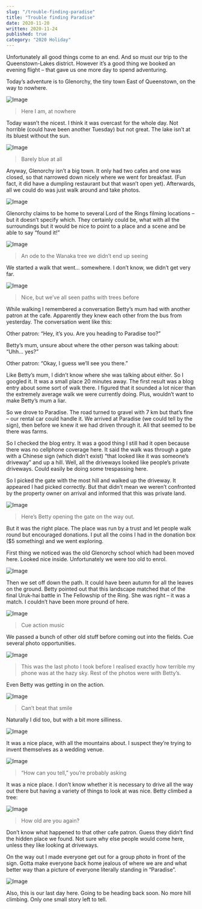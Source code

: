 ```yaml
---
slug: "/trouble-finding-paradise"
title: "Trouble finding Paradise"
date: 2020-11-20
written: 2020-11-24
published: true
category: "2020 Holiday"
---
```


Unfortunately all good things come to an end. And so must our trip to the Queenstown-Lakes district. However it’s a good thing we booked an evening flight – that gave us one more day to spend adventuring.

Today’s adventure is to Glenorchy, the tiny town East of Queenstown, on the way to nowhere.

![Image](img_20201120_110502.jpg)

> Here I am, at nowhere

Today wasn’t the nicest. I think it was overcast for the whole day. Not horrible (could have been another Tuesday) but not great. The lake isn’t at its bluest without the sun.

![Image](img_20201120_110633.jpg)

> Barely blue at all

Anyway, Glenorchy isn’t a big town. It only had two cafes and one was closed, so that narrowed down nicely where we went for breakfast. (Fun fact, it did have a dumpling restaurant but that wasn’t open yet). Afterwards, all we could do was just walk around and take photos.

![Image](img_20201120_110712.jpg)

Glenorchy claims to be home to several Lord of the Rings filming locations – but it doesn’t specify which. They certainly could be, what with all the surroundings but it would be nice to point to a place and a scene and be able to say “found it!”

![Image](img_20201120_111146.jpg)

> An ode to the Wanaka tree we didn’t end up seeing

We started a walk that went… somewhere. I don’t know, we didn’t get very far.

![Image](img_20201120_112132.jpg)

> Nice, but we’ve all seen paths with trees before

While walking I remembered a conversation Betty’s mum had with another patron at the cafe. Apparently they knew each other from the bus from yesterday. The conversation went like this:

Other patron: “Hey, it’s you. Are you heading to Paradise too?”

Betty’s mum, unsure about where the other person was talking about: “Uhh… yes?”

Other patron: “Okay, I guess we’ll see you there.”

Like Betty’s mum, I didn’t know where she was talking about either. So I googled it. It was a small place 20 minutes away. The first result was a blog entry about some sort of walk there. I figured that it sounded a lot nicer than the extremely average walk we were currently doing. Plus, wouldn’t want to make Betty’s mum a liar.

So we drove to Paradise. The road turned to gravel with 7 km but that’s fine – our rental car could handle it. We arrived at Paradise (we could tell by the sign), then before we knew it we had driven through it. All that seemed to be there was farms.

So I checked the blog entry. It was a good thing I still had it open because there was no cellphone coverage here. It said the walk was through a gate with a Chinese sign (which didn’t exist) “that looked like it was someone’s driveway” and up a hill. Well, all the driveways looked like people’s private driveways. Could easily be doing some trespassing here.

So I picked the gate with the most hill and walked up the driveway. It appeared I had picked correctly. But that didn’t mean we weren’t confronted by the property owner on arrival and informed that this was private land.

![Image](img_20201120_125746.jpg)

> Here’s Betty opening the gate on the way out.

But it was the right place. The place was run by a trust and let people walk round but encouraged donations. I put all the coins I had in the donation box ($5 something) and we went exploring.

First thing we noticed was the old Glenorchy school which had been moved here. Looked nice inside. Unfortunately we were too old to enrol.

![Image](img_20201120_121827.jpg)

Then we set off down the path. It could have been autumn for all the leaves on the ground. Betty pointed out that this landscape matched that of the final Uruk-hai battle in The Fellowship of the Ring. She was right – it was a match. I couldn’t have been more pround of here.

![Image](img_20201120_122508.jpg)

> Cue action music

We passed a bunch of other old stuff before coming out into the fields. Cue several photo opportunities.

![Image](img_20201120_124043.jpg)

> This was the last photo I took before I realised exactly how terrible my phone was at the hazy sky. Rest of the photos were with Betty’s.

Even Betty was getting in on the action.

![Image](img_20201120_124245.jpg)

> Can’t beat that smile

Naturally I did too, but with a bit more silliness.

![Image](img_20201120_124306.jpg)

It was a nice place, with all the mountains about. I suspect they’re trying to invent themselves as a wedding venue.

![Image](img_20201120_124553-1.jpg)

> “How can you tell,” you’re probably asking

It was a nice place. I don’t know whether it is necessary to drive all the way out there but having a variety of things to look at was nice. Betty climbed a tree:

![Image](img_20201120_125345.jpg)

> How old are you again?

Don’t know what happened to that other cafe patron. Guess they didn’t find the hidden place we found. Not sure why else people would come here, unless they like looking at driveways.

On the way out I made everyone get out for a group photo in front of the sign. Gotta make everyone back home jealous of where we are and what better way than a picture of everyone literally standing in “Paradise”.

![Image](img_20201120_130055.jpg)

Also, this is our last day here. Going to be heading back soon. No more hill climbing. Only one small story left to tell.